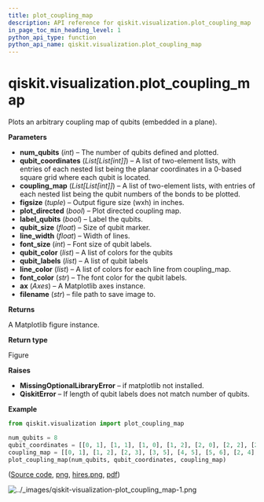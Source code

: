 ```yaml
---
title: plot_coupling_map
description: API reference for qiskit.visualization.plot_coupling_map
in_page_toc_min_heading_level: 1
python_api_type: function
python_api_name: qiskit.visualization.plot_coupling_map
---
```


<span id="qiskit-visualization-plot-coupling-map" />

# qiskit.visualization.plot\_coupling\_map

<Function id="qiskit.visualization.plot_coupling_map" isDedicatedPage={true} github="https://github.com/qiskit/qiskit/tree/stable/0.23/qiskit/visualization/gate_map.py" signature="plot_coupling_map(num_qubits, qubit_coordinates, coupling_map, figsize=None, plot_directed=False, label_qubits=True, qubit_size=None, line_width=4, font_size=None, qubit_color=None, qubit_labels=None, line_color=None, font_color='w', ax=None, filename=None)">
  Plots an arbitrary coupling map of qubits (embedded in a plane).

  **Parameters**

  *   **num\_qubits** (*int*) – The number of qubits defined and plotted.
  *   **qubit\_coordinates** (*List\[List\[int]]*) – A list of two-element lists, with entries of each nested list being the planar coordinates in a 0-based square grid where each qubit is located.
  *   **coupling\_map** (*List\[List\[int]]*) – A list of two-element lists, with entries of each nested list being the qubit numbers of the bonds to be plotted.
  *   **figsize** (*tuple*) – Output figure size (wxh) in inches.
  *   **plot\_directed** (*bool*) – Plot directed coupling map.
  *   **label\_qubits** (*bool*) – Label the qubits.
  *   **qubit\_size** (*float*) – Size of qubit marker.
  *   **line\_width** (*float*) – Width of lines.
  *   **font\_size** (*int*) – Font size of qubit labels.
  *   **qubit\_color** (*list*) – A list of colors for the qubits
  *   **qubit\_labels** (*list*) – A list of qubit labels
  *   **line\_color** (*list*) – A list of colors for each line from coupling\_map.
  *   **font\_color** (*str*) – The font color for the qubit labels.
  *   **ax** (*Axes*) – A Matplotlib axes instance.
  *   **filename** (*str*) – file path to save image to.

  **Returns**

  A Matplotlib figure instance.

  **Return type**

  Figure

  **Raises**

  *   **MissingOptionalLibraryError** – if matplotlib not installed.
  *   **QiskitError** – If length of qubit labels does not match number of qubits.

  **Example**

  ```python
  from qiskit.visualization import plot_coupling_map

  num_qubits = 8
  qubit_coordinates = [[0, 1], [1, 1], [1, 0], [1, 2], [2, 0], [2, 2], [2, 1], [3, 1]]
  coupling_map = [[0, 1], [1, 2], [2, 3], [3, 5], [4, 5], [5, 6], [2, 4], [6, 7]]
  plot_coupling_map(num_qubits, qubit_coordinates, coupling_map)
  ```

  ([Source code](qiskit-visualization-plot_coupling_map-1.py), [png](qiskit-visualization-plot_coupling_map-1.png), [hires.png](qiskit-visualization-plot_coupling_map-1.hires.png), [pdf](qiskit-visualization-plot_coupling_map-1.pdf))

  ![../\_images/qiskit-visualization-plot\_coupling\_map-1.png](/images/api/qiskit/0.40/qiskit-visualization-plot_coupling_map-1.png)
</Function>


